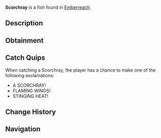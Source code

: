 {{FishInfobox
|image          = Scorchray.png
|rarity         = Legendary
|sea            = Second Sea
|location       = [[Emberreach]]
|sublocation    = 
|sources        = Fishing Rod
|radar_location = 
|prog_speed     = -47
|xp             = 600
|weather        = Rain
|time           = Night
|season         = Spring
|bait           = Shrimp
|base_weight    = 264
|base_value     = 1260
|weight_range   = 162
|base_chance    = 24
|base_resil     = 23
}}
'''Scorchray''' is a {{Rarity|Legendary}} fish found in [[Emberreach]].

== Description ==
{{Description|A broad, dark creature, its edges flickering with fiery traces.|Bestiary Entry}}

== Obtainment ==
{{Description|It sweeps through the rainy embers of night.|Bestiary Hint}}
{{Fish Availability|
Emberreach/Surrounding Ocean
|top_rods      = 
Adventurer's Rod\157462.34\317167.36;
Free Spirit Rod\113979.48\193018.24;
Steady Rod\94322.1\104902.13;
Long Rod\90722.07\170892.59;
Frostfire Rod\90111.81\100219.58;
Buddy Bond Rod\84566.25\172934.6;
Firefly Rod\88170.63\215925.06;
Trident Rod\78994\125140.13;
Verdant Shear Rod\76508.31\141224.53;
Blazebringer Rod\74420.12\135213.97;
No-Life Rod\53357.59\95961.17;
Ethereal Prism Rod\51765.75\93338.16;
Seraphic Rod\51522.33\95103.61;
Rod Of The Forgotten Fang\48223.61\89256.43;
Rod Of The Exalted One\48118.34\87881.02;
Challenger's Rod\48102.99\90801.06;
Rod Of The Depths\46859.05\87451.83;
Depthseeker Rod\45798.26\88556.96;
Volcanic Rod\45522.96\86951.42;
Avalanche Rod\45206.35\87522.08;
Zeus Rod\45202.74\86339.78
|recommended   = Free Spirit Rod
}}

== Catch Quips ==
When catching a Scorchray, the player has a chance to make one of the following exclamations:
* A SCORCHRAY!
* FLAMING WINGS!
* STINGING HEAT!

== Change History ==
{{Change History|{{subst:Current Version}}}}

== Navigation ==
{{Fish Navbox|Emberreach}}